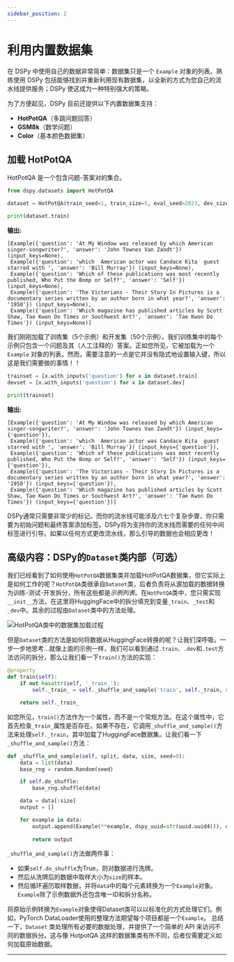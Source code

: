 ```yaml
---
sidebar_position: 2
---
```



# 利用内置数据集

在 DSPy 中使用自己的数据非常简单：数据集只是一个 `Example` 对象的列表。熟练使用 DSPy 包括能够找到并重新利用现有数据集，以全新的方式为您自己的流水线提供服务；DSPy 使这成为一种特别强大的策略。

为了方便起见，DSPy 目前还提供以下内置数据集支持：

* **HotPotQA**（多跳问题回答）
* **GSM8k**（数学问题）
* **Color**（基本颜色数据集）

## 加载 HotPotQA

HotPotQA 是一个包含问题-答案对的集合。

```python
from dspy.datasets import HotPotQA

dataset = HotPotQA(train_seed=1, train_size=5, eval_seed=2023, dev_size=50, test_size=0)

print(dataset.train)
```
**输出:**
```text
[Example({'question': 'At My Window was released by which American singer-songwriter?', 'answer': 'John Townes Van Zandt'}) (input_keys=None),
 Example({'question': 'which  American actor was Candace Kita  guest starred with ', 'answer': 'Bill Murray'}) (input_keys=None),
 Example({'question': 'Which of these publications was most recently published, Who Put the Bomp or Self?', 'answer': 'Self'}) (input_keys=None),
 Example({'question': 'The Victorians - Their Story In Pictures is a documentary series written by an author born in what year?', 'answer': '1950'}) (input_keys=None),
 Example({'question': 'Which magazine has published articles by Scott Shaw, Tae Kwon Do Times or Southwest Art?', 'answer': 'Tae Kwon Do Times'}) (input_keys=None)]
```

我们刚刚加载了训练集（5个示例）和开发集（50个示例）。我们训练集中的每个示例只包含一个问题及其（人工注释的）答案。正如您所见，它被加载为一个 `Example` 对象的列表。然而，需要注意的一点是它并没有隐式地设置输入键，所以这是我们需要做的事情！！

```python
trainset = [x.with_inputs('question') for x in dataset.train]
devset = [x.with_inputs('question') for x in dataset.dev]

print(trainset)
```
**输出:**
```text
[Example({'question': 'At My Window was released by which American singer-songwriter?', 'answer': 'John Townes Van Zandt'}) (input_keys={'question'}),
 Example({'question': 'which  American actor was Candace Kita  guest starred with ', 'answer': 'Bill Murray'}) (input_keys={'question'}),
 Example({'question': 'Which of these publications was most recently published, Who Put the Bomp or Self?', 'answer': 'Self'}) (input_keys={'question'}),
 Example({'question': 'The Victorians - Their Story In Pictures is a documentary series written by an author born in what year?', 'answer': '1950'}) (input_keys={'question'}),
 Example({'question': 'Which magazine has published articles by Scott Shaw, Tae Kwon Do Times or Southwest Art?', 'answer': 'Tae Kwon Do Times'}) (input_keys={'question'})]
```
DSPy通常只需要非常少的标记。而你的流水线可能涉及六七个复杂步骤，你只需要为初始问题和最终答案添加标签。DSPy将为支持你的流水线而需要的任何中间标签进行引导。如果以任何方式更改流水线，那么引导的数据也会相应更改！

## 高级内容：DSPy的`Dataset`类内部（可选）

我们已经看到了如何使用`HotPotQA`数据集类并加载HotPotQA数据集，但它实际上是如何工作的呢？`HotPotQA`类继承自`Dataset`类，后者负责将从源加载的数据转换为训练-测试-开发拆分，所有这些都是*示例列表*。在`HotPotQA`类中，您只需实现`__init__`方法，在这里将HuggingFace中的拆分填充到变量`_train`、`_test`和`_dev`中。其余的过程由`Dataset`类中的方法处理。

![HotPotQA类中的数据集加载过程](./img/data-loading.png)

但是`Dataset`类的方法是如何将数据从HuggingFace转换的呢？让我们深呼吸，一步一步地思考...就像上面的示例一样，我们可以看到通过`.train`、`.dev`和`.test`方法访问的拆分，那么让我们看一下`train()`方法的实现：

```python
@property
def train(self):
    if not hasattr(self, '_train_'):
        self._train_ = self._shuffle_and_sample('train', self._train, self.train_size, self.train_seed)

    return self._train_
```

如您所见，`train()`方法作为一个属性，而不是一个常规方法。在这个属性中，它首先检查`_train_`属性是否存在。如果不存在，它调用`_shuffle_and_sample()`方法来处理`self._train`，其中加载了HuggingFace数据集。让我们看一下`_shuffle_and_sample()`方法：

```python
def _shuffle_and_sample(self, split, data, size, seed=0):
    data = list(data)
    base_rng = random.Random(seed)

    if self.do_shuffle:
        base_rng.shuffle(data)

    data = data[:size]
    output = []

    for example in data:
        output.append(Example(**example, dspy_uuid=str(uuid.uuid4()), dspy_split=split))
    
        return output
```

`_shuffle_and_sample()`方法做两件事：

* 如果`self.do_shuffle`为True，则对数据进行洗牌。
* 然后从洗牌后的数据中取样大小为`size`的样本。
* 然后循环遍历取样数据，并将`data`中的每个元素转换为一个`Example`对象。`Example`除了示例数据外还包含唯一ID和拆分名称。

将原始示例转换为`Example`对象使得Dataset类可以以标准化的方式处理它们。例如，PyTorch DataLoader使用的整理方法期望每个项目都是一个`Example`。
总结一下，`Dataset` 类处理所有必要的数据处理，并提供了一个简单的 API 来访问不同的数据拆分。这与像 HotpotQA 这样的数据集类有所不同，后者仅需要定义如何加载原始数据。

***

<AuthorDetails name="Herumb Shandilya"/>